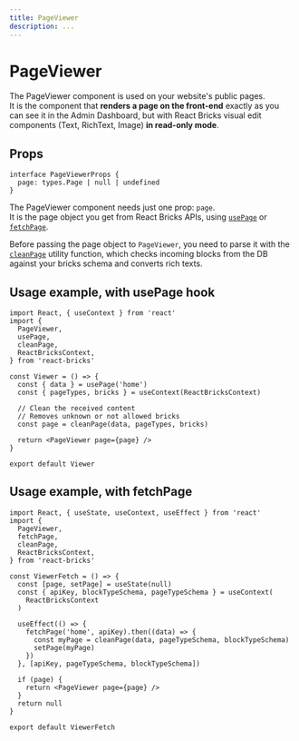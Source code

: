 ```yaml
---
title: PageViewer
description: ...
---
```


# PageViewer

The PageViewer component is used on your website's public pages.  
It is the component that **renders a page on the front-end** exactly as you can see it in the Admin Dashboard, but with React Bricks visual edit components (Text, RichText, Image) **in read-only mode**.

## Props

```tsx
interface PageViewerProps {
  page: types.Page | null | undefined
}
```

The PageViewer component needs just one prop: `page`.  
It is the page object you get from React Bricks APIs, using [`usePage`](../hooks/use-page) or [`fetchPage`](../utilities/fetch-page).

Before passing the page object to `PageViewer`, you need to parse it with the [`cleanPage`](../utilities/clean-page) utility function, which checks incoming blocks from the DB against your bricks schema and converts rich texts.

## Usage example, with usePage hook

```tsx
import React, { useContext } from 'react'
import {
  PageViewer,
  usePage,
  cleanPage,
  ReactBricksContext,
} from 'react-bricks'

const Viewer = () => {
  const { data } = usePage('home')
  const { pageTypes, bricks } = useContext(ReactBricksContext)

  // Clean the received content
  // Removes unknown or not allowed bricks
  const page = cleanPage(data, pageTypes, bricks)

  return <PageViewer page={page} />
}

export default Viewer
```

## Usage example, with fetchPage

```tsx
import React, { useState, useContext, useEffect } from 'react'
import {
  PageViewer,
  fetchPage,
  cleanPage,
  ReactBricksContext,
} from 'react-bricks'

const ViewerFetch = () => {
  const [page, setPage] = useState(null)
  const { apiKey, blockTypeSchema, pageTypeSchema } = useContext(
    ReactBricksContext
  )

  useEffect(() => {
    fetchPage('home', apiKey).then((data) => {
      const myPage = cleanPage(data, pageTypeSchema, blockTypeSchema)
      setPage(myPage)
    })
  }, [apiKey, pageTypeSchema, blockTypeSchema])

  if (page) {
    return <PageViewer page={page} />
  }
  return null
}

export default ViewerFetch
```
